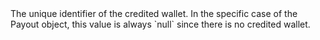 <ResponseField name="CreditedWalletId" type="string" >    
The unique identifier of the credited wallet.  
In the specific case of the Payout object, this value is always `null` since there is no credited wallet.  
</ResponseField>